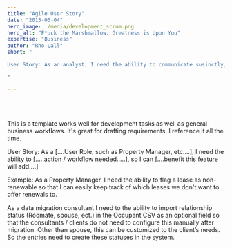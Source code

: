 ```yaml
---
title: "Agile User Story"
date: "2015-06-04"
hero_image: ./media/development_scrum.png
hero_alt: "F*uck the Marshmallow: Greatness is Upon You"
expertise: "Business"
author: "Rho Lall"
short: "

User Story: As an analyst, I need the ability to communicate susinctly, so I can translate business needs into technical requirements.

"

---
```

<br/>
<br/>

This is a template works well for development tasks as well as general business workflows. It's great for drafting requirements. I reference it all the time.
<br/>

User Story: As a [....User Role, such as Property Manager, etc....], I need the ability to [.....action / workflow needed.....], so I can [....benefit this feature will add....]
<br/>

Example: As a Property Manager, I need the ability to flag a lease as non-renewable so that I can easily keep track of which leases we don't want to offer renewals to.
<br/>

As a data migration consultant I need to the ability to import relationship status (Roomate, spouse, ect.) in the Occupant CSV as an optional field so that the consultants / clients do not need to configure this manually after migration. Other than spouse, this can be customized to the client’s needs. So the entries need to create these statuses in the system.
<br/>


